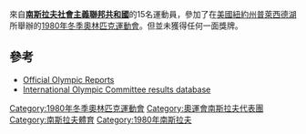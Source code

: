 {{Infobox Country Olympics
|NOC=YUG
|games=1980年冬季
|competitors=15
|sports=5
|flagbearer=Bojan Križaj
|officials=
}}

來自'''[[南斯拉夫社會主義聯邦共和國|南斯拉夫社會主義聯邦共和國]]'''的15名運動員，參加了在[[美國|美國]][[紐約州|紐約州]][[普萊西德湖|普萊西德湖]]所舉辦的[[1980年冬季奧林匹克運動會|1980年冬季奧林匹克運動會]]。但並未獲得任何一面獎牌。

== 參考 ==
* [https://www.webcitation.org/65yhnGxmi?url=http://www.aafla.org/5va/reports_frmst.htm Official Olympic Reports]
* [http://www.olympic.org/uk/athletes/results/search_r_uk.asp International Olympic Committee results database]{{Wayback|url=http://www.olympic.org/uk/athletes/results/search_r_uk.asp |date=20060720111556 }}

[[Category:1980年冬季奧林匹克運動會|Category:1980年冬季奧林匹克運動會]]
[[Category:奧運會南斯拉夫代表團|Category:奧運會南斯拉夫代表團]]
[[Category:南斯拉夫體育|Category:南斯拉夫體育]]
[[Category:1980年南斯拉夫|Category:1980年南斯拉夫]]